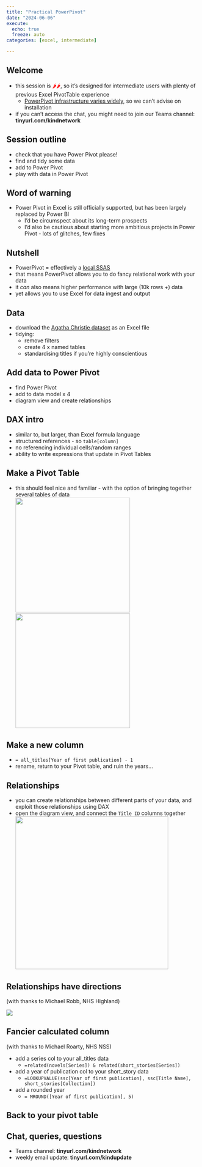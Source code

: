 ---
title: "Practical PowerPivot"
date: "2024-06-06"
execute: 
  echo: true
  freeze: auto
categories: [excel, intermediate]

---

## Welcome

-   this session is [🌶🌶]{style="color:red;"}, so it's designed for intermediate users with plenty of previous Excel PivotTable experience
    -   [PowerPivot infrastructure varies widely](https://support.microsoft.com/en-gb/office/where-is-power-pivot-aa64e217-4b6e-410b-8337-20b87e1c2a4b), so we can't advise on installation
-   if you can't access the chat, you might need to join our Teams channel: **tinyurl.com/kindnetwork**

## Session outline

-   check that you have Power Pivot please!
-   find and tidy some data
-   add to Power Pivot
-   play with data in Power Pivot

## Word of warning

-   Power Pivot in Excel is still officially supported, but has been largely replaced by Power BI
    -   I'd be circumspect about its long-term prospects
    -   I'd also be cautious about starting more ambitious projects in Power Pivot - lots of glitches, few fixes

## Nutshell

-   PowerPivot = effectively a [local SSAS](https://learn.microsoft.com/en-us/analysis-services/ssas-overview?view=asallproducts-allversions)
-   that means PowerPivot allows you to do fancy relational work with your data
-   it *can* also means higher performance with large (10k rows +) data
-   yet allows you to use Excel for data ingest and output

## Data

-   download the [Agatha Christie dataset](https://docs.google.com/spreadsheets/d/1A8ZRe5KLLAllhT31pCzke4j5qAPqeMKf0jYgyJXcoPs/edit#gid=564606948) as an Excel file
-   tidying:
    -   remove filters
    -   create 4 x named tables
    -   standardising titles if you're highly conscientious

## Add data to Power Pivot

-   find Power Pivot
-   add to data model x 4
-   diagram view and create relationships

## DAX intro

-   similar to, but larger, than Excel formula language
-   structured references - so `table[column]`
-   no referencing individual cells/random ranges
-   ability to write expressions that update in Pivot Tables

## Make a Pivot Table

-   this should feel nice and familiar - with the option of bringing together several tables of data</br> ![](images/clipboard-3398167195.png){height="300px"}![](images/clipboard-1733713359.png){height="300px"}

## Make a new column

-   `= all_titles[Year of first publication] - 1`
-   rename, return to your Pivot table, and ruin the years...

## Relationships

-   you can create relationships between different parts of your data, and exploit those relationships using DAX
-   open the diagram view, and connect the `Title ID` columns together</br>![](images/clipboard-4256752901.png){height="400px"}

## Relationships have directions

(with thanks to Michael Robb, NHS Highland)

![](images/clipboard-823580961.png)

## Fancier calculated column
(with thanks to Michael Roarty, NHS NSS)

-   add a series col to your all_titles data
    -   `=related(novels[Series]) & related(short_stories[Series])`
-   add a year of publication col to your short_story data
    -   `=LOOKUPVALUE(ssc[Year of first publication], ssc[Title Name], short_stories[Collection])`
-   add a rounded year
    -   `= MROUND([Year of first publication], 5)`

## Back to your pivot table

## Chat, queries, questions

-   Teams channel: **tinyurl.com/kindnetwork**
-   weekly email update: **tinyurl.com/kindupdate**
